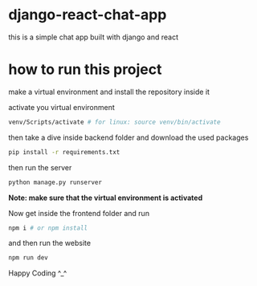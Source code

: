 # django-react-chat-app
this is a simple chat app built with django and react

# how to run this project
make a virtual environment and install the repository inside it

activate you virtual environment
```bash
venv/Scripts/activate # for linux: source venv/bin/activate
```

then take a dive inside backend folder and download the used packages
```bash
pip install -r requirements.txt
```

then run the server

```bash
python manage.py runserver
```
**Note: make sure that the virtual environment is activated**

Now get inside the frontend folder and run
```bash
npm i # or npm install
```
and then run the website
```bash
npm run dev
```

Happy Coding ^_^
